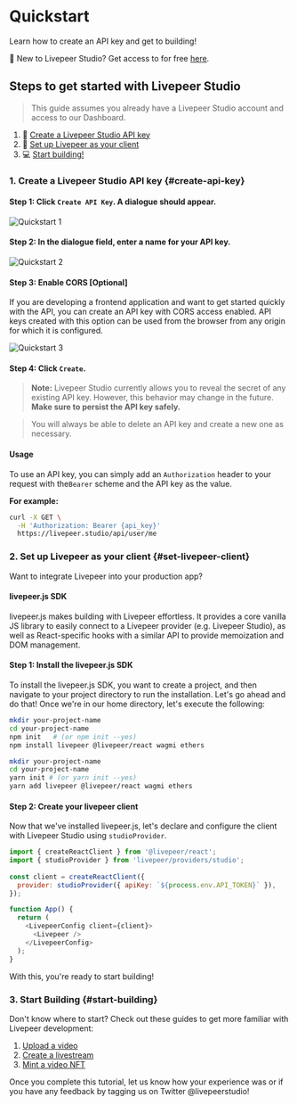 
# Quickstart

Learn how to create an API key and get to building!

👋 New to Livepeer Studio? Get access to for free
[here](https://livepeer/studio/register).

## Steps to get started with Livepeer Studio

> This guide assumes you already have a Livepeer Studio account and access to
> our Dashboard.

1. 🔑 [Create a Livepeer Studio API key](#create-api-key)
2. 🤝 [Set up Livepeer as your client](#set-livepeer-client)
3. 💻 [Start building!](#start-building)

### 1. Create a Livepeer Studio API key {#create-api-key}

#### Step 1: Click `Create API Key`. A dialogue should appear.

![Quickstart 1](/docs-assets/quickstart/create-an-api-key.png)

#### Step 2: In the dialogue field, enter a name for your API key.

![Quickstart 2](/docs-assets/quickstart/create-key.png)

#### Step 3: Enable CORS [Optional]

If you are developing a frontend application and want to get started quickly
with the API, you can create an API key with CORS access enabled. API keys
created with this option can be used from the browser from any origin for which
it is configured.

![Quickstart 3](/docs-assets/quickstart/cors.png)

#### Step 4: Click `Create`.

> **Note:** Livepeer Studio currently allows you to reveal the secret of any
> existing API key. However, this behavior may change in the future. **Make sure
> to persist the API key safely.**

> You will always be able to delete an API key and create a new one as
> necessary.

#### Usage

To use an API key, you can simply add an `Authorization` header to your request
with the`Bearer` scheme and the API key as the value.

**For example:**

```bash
curl -X GET \
  -H 'Authorization: Bearer {api_key}'
  https://livepeer.studio/api/user/me
```

### 2. Set up Livepeer as your client {#set-livepeer-client}

Want to integrate Livepeer into your production app?

#### livepeer.js SDK

livepeer.js makes building with Livepeer effortless. It provides a core vanilla JS 
library to easily connect to a Livepeer provider (e.g. Livepeer Studio), as well as 
React-specific hooks with a similar API to provide memoization and DOM management.

#### Step 1: Install the livepeer.js SDK

To install the livepeer.js SDK, you want to create a project, and then navigate to your 
project directory to run the installation. Let's go ahead and do that! Once we're in 
our home directory, let's execute the following:

<CodeBlockTabs>
<CodeBlockTabItem value="npm" label="npm">

```bash
mkdir your-project-name
cd your-project-name
npm init   # (or npm init --yes)
npm install livepeer @livepeer/react wagmi ethers
```

</CodeBlockTabItem>
<CodeBlockTabItem value="yarn" label="yarn">

```bash
mkdir your-project-name
cd your-project-name
yarn init # (or yarn init --yes)
yarn add livepeer @livepeer/react wagmi ethers
```

</CodeBlockTabItem>
</CodeBlockTabs>

#### Step 2: Create your livepeer client

Now that we've installed livepeer.js, let's declare and configure the client with Livepeer Studio using `studioProvider`. 

<CodeBlockTabs>
<CodeBlockTabItem value="app.js" label="app.js">

```js
import { createReactClient } from '@livepeer/react';
import { studioProvider } from 'livepeer/providers/studio';
 
const client = createReactClient({
  provider: studioProvider({ apiKey: `${process.env.API_TOKEN}` }),
});

function App() {
  return (
    <LivepeerConfig client={client}>
      <Livepeer />
    </LivepeerConfig>
  );
}
```

</CodeBlockTabItem>
</CodeBlockTabs>

With this, you're ready to start building!

### 3. Start Building {#start-building}

Don't know where to start? Check out these guides to get more familiar with
Livepeer development:

1. [Upload a video](/guides/on-demand/upload-video-asset)
2. [Create a livestream](/guides/live/create-a-livestream)
3. [Mint a video NFT](/guides/mint-a-video-nft)

Once you complete this tutorial, let us know how your experience was or if you
have any feedback by tagging us on Twitter @livepeerstudio!
